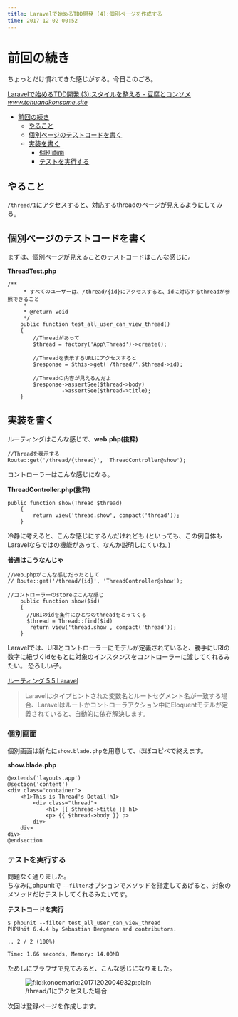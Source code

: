 ```yaml
---
title: Laravelで始めるTDD開発 (4):個別ページを作成する
time: 2017-12-02 00:52
---
```


# 前回の続き

ちょっとだけ慣れてきた感じがする。今日このごろ。

[Laravelで始めるTDD開発 (3):スタイルを整える - 豆腐とコンソメ](http://www.tohuandkonsome.site/entry/2017/11/29/224332)<cite class="hatena-citation"><a href="http://www.tohuandkonsome.site/entry/2017/11/29/224332">www.tohuandkonsome.site</a></cite>

- [前回の続き](#%E5%89%8D%E5%9B%9E%E3%81%AE%E7%B6%9A%E3%81%8D)
  - [やること](#%E3%82%84%E3%82%8B%E3%81%93%E3%81%A8)
  - [個別ページのテストコードを書く](#%E5%80%8B%E5%88%A5%E3%83%9A%E3%83%BC%E3%82%B8%E3%81%AE%E3%83%86%E3%82%B9%E3%83%88%E3%82%B3%E3%83%BC%E3%83%89%E3%82%92%E6%9B%B8%E3%81%8F)
  - [実装を書く](#%E5%AE%9F%E8%A3%85%E3%82%92%E6%9B%B8%E3%81%8F)
    - [個別画面](#%E5%80%8B%E5%88%A5%E7%94%BB%E9%9D%A2)
    - [テストを実行する](#%E3%83%86%E3%82%B9%E3%83%88%E3%82%92%E5%AE%9F%E8%A1%8C%E3%81%99%E3%82%8B)

## やること

`/thread/1`にアクセスすると、対応するthreadのページが見えるようにしてみる。

## 個別ページのテストコードを書く

まずは、個別ページが見えることのテストコードはこんな感じに。

**ThreadTest.php**

```
/**
     * すべてのユーザーは、/thread/{id}にアクセスすると、idに対応するthreadが参照できること
     *
     * @return void
     */
    public function test_all_user_can_view_thread()
    {
        //Threadがあって
        $thread = factory('App\Thread')->create();

        //Threadを表示するURLにアクセスすると
        $response = $this->get('/thread/'.$thread->id);
        
        //Threadの内容が見えるんだよ
        $response->assertSee($thread->body)
                 ->assertSee($thread->title);
    }
```

## 実装を書く

ルーティングはこんな感じで、**web.php(抜粋)**

```
//Threadを表示する
Route::get('/thread/{thread}', 'ThreadController@show');
```

コントローラーはこんな感じになる。

**ThreadController.php(抜粋)**

```
public function show(Thread $thread)
    {
        return view('thread.show', compact('thread'));
    }
```

冷静に考えると、こんな感じにするんだけれども (といっても、この例自体もLaravelならではの機能があって、なんか説明しにくいね。)

**普通はこうなんじゃ**

```
//web.phpがこんな感じだったとして
// Route::get('/thread/{id}', 'ThreadController@show');

//コントローラーのstoreはこんな感じ
    public function show($id)
    {
      //URIのidを条件にひとつのthreadをとってくる 
      $thread = Thread::find($id) 
       return view('thread.show', compact('thread'));
    }
```

Laravelでは、URIとコントローラーにモデルが定義されていると、勝手にURIの数字に紐づくidをもとに対象のインスタンスをコントローラーに渡してくれるみたい。 恐ろしい子。

[ルーティング 5.5 Laravel](https://readouble.com/laravel/5.5/ja/routing.html)

> Laravelはタイプヒントされた変数名とルートセグメント名が一致する場合、Laravelはルートかコントローラアクション中にEloquentモデルが定義されていると、自動的に依存解決します。

### 個別画面

個別画面は新たに`show.blade.php`を用意して、ほぼコピペで終えます。

**show.blade.php**

```
@extends('layouts.app')
@section('content')
<div class="container">
    <h1>This is Thread's Detail!h1>
        <div class="thread">
            <h1> {{ $thread->title }} h1>
            <p> {{ $thread->body }} p>
        div>
    div>
div>
@endsection
```

### テストを実行する

問題なく通りました。  
ちなみにphpunitで `--filter`オプションでメソッドを指定してあげると、対象のメソッドだけテストしてくれるみたいです。

**テストコードを実行**

```
$ phpunit --filter test_all_user_can_view_thread
PHPUnit 6.4.4 by Sebastian Bergmann and contributors.

.. 2 / 2 (100%)

Time: 1.66 seconds, Memory: 14.00MB
```

ためしにブラウザで見てみると、こんな感じになりました。

<figure class="figure-image figure-image-fotolife"><span itemscope itemtype="http://schema.org/Photograph"><img src="https://cdn-ak.f.st-hatena.com/images/fotolife/k/konoemario/20171202/20171202004932.png" alt="f:id:konoemario:20171202004932p:plain" title="f:id:konoemario:20171202004932p:plain" class="hatena-fotolife" itemprop="image"></span><figcaption>/thread/1にアクセスした場合</figcaption></figure>

次回は登録ページを作成します。
